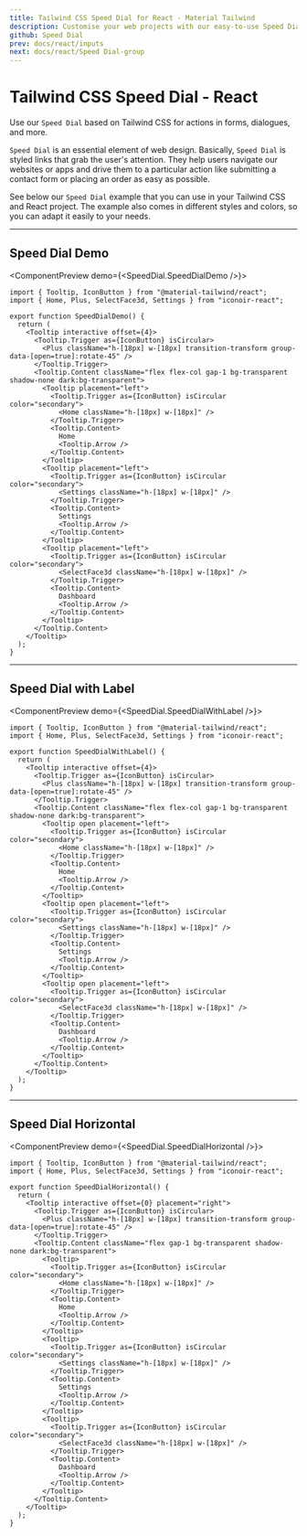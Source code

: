 ```yaml
---
title: Tailwind CSS Speed Dial for React - Material Tailwind
description: Customise your web projects with our easy-to-use Speed Dial component for Tailwind CSS and React using Material Design guidelines.
github: Speed Dial
prev: docs/react/inputs
next: docs/react/Speed Dial-group
---
```


# Tailwind CSS Speed Dial - React

Use our `Speed Dial` based on Tailwind CSS for actions in forms, dialogues, and more.

`Speed Dial` is an essential element of web design. Basically,
`Speed Dial` is styled links that grab the user's attention. They help users
navigate our websites or apps and drive them to a particular action like submitting
a contact form or placing an order as easy as possible.

See below our `Speed Dial` example that you can use in your Tailwind CSS and React project. The example also comes in different styles and colors, so you can adapt it easily to your needs.

---

## Speed Dial Demo

<ComponentPreview demo={<SpeedDial.SpeedDialDemo />}>
```tsx
import { Tooltip, IconButton } from "@material-tailwind/react";
import { Home, Plus, SelectFace3d, Settings } from "iconoir-react";

export function SpeedDialDemo() {
  return (
    <Tooltip interactive offset={4}>
      <Tooltip.Trigger as={IconButton} isCircular>
        <Plus className="h-[18px] w-[18px] transition-transform group-data-[open=true]:rotate-45" />
      </Tooltip.Trigger>
      <Tooltip.Content className="flex flex-col gap-1 bg-transparent shadow-none dark:bg-transparent">
        <Tooltip placement="left">
          <Tooltip.Trigger as={IconButton} isCircular color="secondary">
            <Home className="h-[18px] w-[18px]" />
          </Tooltip.Trigger>
          <Tooltip.Content>
            Home
            <Tooltip.Arrow />
          </Tooltip.Content>
        </Tooltip>
        <Tooltip placement="left">
          <Tooltip.Trigger as={IconButton} isCircular color="secondary">
            <Settings className="h-[18px] w-[18px]" />
          </Tooltip.Trigger>
          <Tooltip.Content>
            Settings
            <Tooltip.Arrow />
          </Tooltip.Content>
        </Tooltip>
        <Tooltip placement="left">
          <Tooltip.Trigger as={IconButton} isCircular color="secondary">
            <SelectFace3d className="h-[18px] w-[18px]" />
          </Tooltip.Trigger>
          <Tooltip.Content>
            Dashboard
            <Tooltip.Arrow />
          </Tooltip.Content>
        </Tooltip>
      </Tooltip.Content>
    </Tooltip>
  );
}
```
</ComponentPreview>

---

## Speed Dial with Label

<ComponentPreview demo={<SpeedDial.SpeedDialWithLabel />}>
```tsx
import { Tooltip, IconButton } from "@material-tailwind/react";
import { Home, Plus, SelectFace3d, Settings } from "iconoir-react";

export function SpeedDialWithLabel() {
  return (
    <Tooltip interactive offset={4}>
      <Tooltip.Trigger as={IconButton} isCircular>
        <Plus className="h-[18px] w-[18px] transition-transform group-data-[open=true]:rotate-45" />
      </Tooltip.Trigger>
      <Tooltip.Content className="flex flex-col gap-1 bg-transparent shadow-none dark:bg-transparent">
        <Tooltip open placement="left">
          <Tooltip.Trigger as={IconButton} isCircular color="secondary">
            <Home className="h-[18px] w-[18px]" />
          </Tooltip.Trigger>
          <Tooltip.Content>
            Home
            <Tooltip.Arrow />
          </Tooltip.Content>
        </Tooltip>
        <Tooltip open placement="left">
          <Tooltip.Trigger as={IconButton} isCircular color="secondary">
            <Settings className="h-[18px] w-[18px]" />
          </Tooltip.Trigger>
          <Tooltip.Content>
            Settings
            <Tooltip.Arrow />
          </Tooltip.Content>
        </Tooltip>
        <Tooltip open placement="left">
          <Tooltip.Trigger as={IconButton} isCircular color="secondary">
            <SelectFace3d className="h-[18px] w-[18px]" />
          </Tooltip.Trigger>
          <Tooltip.Content>
            Dashboard
            <Tooltip.Arrow />
          </Tooltip.Content>
        </Tooltip>
      </Tooltip.Content>
    </Tooltip>
  );
}
```
</ComponentPreview>

---

## Speed Dial Horizontal

<ComponentPreview demo={<SpeedDial.SpeedDialHorizontal />}>
```tsx
import { Tooltip, IconButton } from "@material-tailwind/react";
import { Home, Plus, SelectFace3d, Settings } from "iconoir-react";

export function SpeedDialHorizontal() {
  return (
    <Tooltip interactive offset={0} placement="right">
      <Tooltip.Trigger as={IconButton} isCircular>
        <Plus className="h-[18px] w-[18px] transition-transform group-data-[open=true]:rotate-45" />
      </Tooltip.Trigger>
      <Tooltip.Content className="flex gap-1 bg-transparent shadow-none dark:bg-transparent">
        <Tooltip>
          <Tooltip.Trigger as={IconButton} isCircular color="secondary">
            <Home className="h-[18px] w-[18px]" />
          </Tooltip.Trigger>
          <Tooltip.Content>
            Home
            <Tooltip.Arrow />
          </Tooltip.Content>
        </Tooltip>
        <Tooltip>
          <Tooltip.Trigger as={IconButton} isCircular color="secondary">
            <Settings className="h-[18px] w-[18px]" />
          </Tooltip.Trigger>
          <Tooltip.Content>
            Settings
            <Tooltip.Arrow />
          </Tooltip.Content>
        </Tooltip>
        <Tooltip>
          <Tooltip.Trigger as={IconButton} isCircular color="secondary">
            <SelectFace3d className="h-[18px] w-[18px]" />
          </Tooltip.Trigger>
          <Tooltip.Content>
            Dashboard
            <Tooltip.Arrow />
          </Tooltip.Content>
        </Tooltip>
      </Tooltip.Content>
    </Tooltip>
  );
}
```
</ComponentPreview>